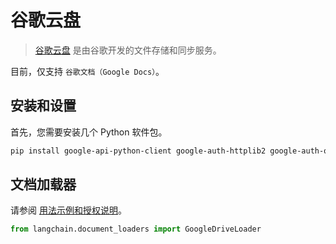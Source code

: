 # 谷歌云盘

> [谷歌云盘](https://en.wikipedia.org/wiki/Google_Drive) 是由谷歌开发的文件存储和同步服务。

目前，仅支持 `谷歌文档（Google Docs）`。

## 安装和设置

首先，您需要安装几个 Python 软件包。

```bash
pip install google-api-python-client google-auth-httplib2 google-auth-oauthlib
```

## 文档加载器

请参阅 [用法示例和授权说明](/docs/modules/data_connection/document_loaders/integrations/google_drive.html)。


```python
from langchain.document_loaders import GoogleDriveLoader
```
